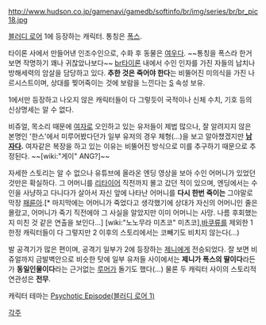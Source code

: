 http://www.hudson.co.jp/gamenavi/gamedb/softinfo/br/img/series/br/br_pic18.jpg

[[블러디 로어]] 1에 등장하는 캐릭터. 통칭은 [[폭스]].

타이론 사에서 만들어낸 인조수인으로, 수화 후 동물은 [[여우]]다. ~~통칭을 폭스라 한거 보면 작명하기 꽤나 귀찮았나보다~~ [[br]]타이론 내에서 수인 인자를 가진 자들의 납치나 방해세력의 암살을 담당하고 있다. '''추한 것은 죽어야 한다'''는 비뚤어진 미의식을 가진 나르시스트이며, 상대를 찢어죽이는 것에 보람을 느낀다는 [[S]] 속성 보유.

1에서만 등장하고 나오지 않은 캐릭터들이 다 그렇듯이 국적이나 신체 수치, 기호 등의 신상명세는 알 수 없다.

비쥬얼, 목소리 때문에 [[여자]]로 오인하고 있는 유저들이 제법 많으나, 잘 알려지지 않은 본명인 '한스'에서 미루어봤다던가 일부 유저의 경우 체형(...)을 보고 알아챘겠지만 '''[[남자]]다. ''' 여자같은 복장을 하고 있는 이유는 비뚤어진 방식으로 미를 추구하기 때문으로 추정된다. ~~[wiki:"게이" ANG?]~~

자세한 스토리는 알 수 없으나 유튜브에 올라온 엔딩 영상을 보아 수인 어머니가 있었던 것만은 확실하다. 그 어머니를 [[리타이어]] 직전까지 몰고 갔던 적이 있으며, 엔딩에서는 수인을 사냥하고 다니다가 살아서 자신 앞에 나타난 어머니를 '''다시 한번 죽이는''' 그야말로 막장 [[패륜아]].[* 마지막에는 어머니가 죽었다고 생각했기에 상대가 자신의 어머니인 줄은 몰랐고, 어머니가 죽기 직전에야 그 사실을 알았지만 이미 어머니는 사망. 나름 후회했는지 미친 것 같은 연출을 보인다...]
[wiki:"노노무라 미츠코" 미츠코],[[바쿠류]]를 제외한 1 한정 캐릭터들이 다 그렇지만 2 이후의 스토리에서는 코빼기도 비치지 않는다(...) 

발 공격기가 많은 편이며, 공격기 일부가 2에 등장하는 [[제니]]에게 전승되었다. 잘 보면 비쥬얼까지 금발벽안으로 비슷한 탓에 일부 유저들 사이에서는 '''제니가 폭스의 딸이다'''라든가 '''동일인물이다'''라는 근거없는 [[루머]]가 돌기도 했다(...) 물론 두 캐릭터 사이의 스토리적 연관성은 '''전무'''.

캐릭터 테마는 [http://www.youtube.com/watch?v=5e-k_uRnJRE Psychotic Episode(블러디 로어 1)]

[[각주]]
